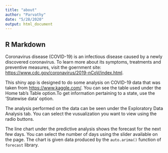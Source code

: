 ---
title: "about"
author: "Parvathy"
date: "5/28/2020"
output: html_document
---

## R Markdown

Coronavirus disease (COVID-19) is an infectious disease caused by a newly discovered coronavirus. To learn more about its symptoms, treatments and preventive measures, visit the goernment site:  <https://www.cdc.gov/coronavirus/2019-nCoV/index.html>.

This shiny app is designed to do some analysis on COVID-19 data that was taken from <https://www.kaggle.com/>. You can see the table used under the Home tab's Table option.To get information pertaining to a state, use the 'Statewise data' option.

The analysis performed on the data can be seen under the Exploratory Data Analysis tab. You can select the vusualization you want to view using the radio buttons. 

The line chart under the predictive analysis shows the forecast for the next few days. You can select the number of days using the slider available on the page. The chart is given data produced by the `auto.arima()` function of `forecast` library. 

